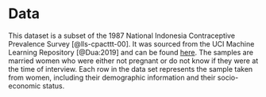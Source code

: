 # Data

This dataset is a subset of the 1987 National Indonesia Contraceptive Prevalence Survey [@lls-cpacttt-00]. It was sourced from the UCI Machine Learning Repository [@Dua:2019] and can be found [here](https://archive.ics.uci.edu/ml/datasets/Contraceptive+Method+Choice). The samples are married women who were either not pregnant or do not know if they were at the time of interview. Each row in the data set represents the sample taken from women, including their demographic information and their socio-economic status.

